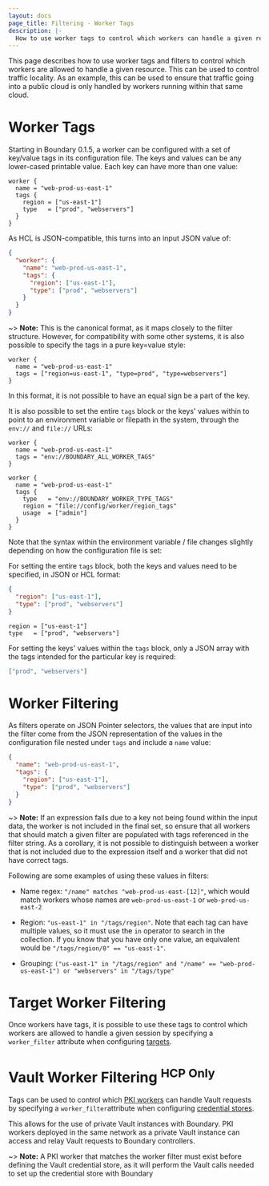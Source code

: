 ```yaml
---
layout: docs
page_title: Filtering - Worker Tags
description: |-
  How to use worker tags to control which workers can handle a given resource.
---
```


This page describes how to use worker tags and filters to control which workers
are allowed to handle a given resource. This can be used to control traffic
locality. As an example, this can be used to ensure that traffic going into a
public cloud is only handled by workers running within that same cloud.

# Worker Tags

Starting in Boundary 0.1.5, a worker can be configured with a set of key/value
tags in its configuration file. The keys and values can be any lower-cased
printable value. Each key can have more than one value:

```hcl
worker {
  name = "web-prod-us-east-1"
  tags {
    region = ["us-east-1"]
    type   = ["prod", "webservers"]
  }
}
```

As HCL is JSON-compatible, this turns into an input JSON value of:

```json
{
  "worker": {
    "name": "web-prod-us-east-1",
    "tags": {
      "region": ["us-east-1"],
      "type": ["prod", "webservers"]
    }
  }
}
```

~> **Note:** This is the canonical format, as it maps closely to the filter
structure. However, for compatibility with some other systems, it is also
possible to specify the tags in a pure key=value style:

```hcl
worker {
  name = "web-prod-us-east-1"
  tags = ["region=us-east-1", "type=prod", "type=webservers"]
}
```

In this format, it is not possible to have an equal sign be a part of the key.

It is also possible to set the entire `tags` block or the keys' values within
to point to an environment variable or filepath in the system, through the
`env://` and `file://` URLs:

```hcl
worker {
  name = "web-prod-us-east-1"
  tags = "env://BOUNDARY_ALL_WORKER_TAGS"
}
```

```hcl
worker {
  name = "web-prod-us-east-1"
  tags {
    type   = "env://BOUNDARY_WORKER_TYPE_TAGS"
    region = "file://config/worker/region_tags"
    usage  = ["admin"]
  }
}
```

Note that the syntax within the environment variable / file changes
slightly depending on how the configuration file is set:

For setting the entire `tags` block, both the keys and values need
to be specified, in JSON or HCL format:

```json
{
  "region": ["us-east-1"],
  "type": ["prod", "webservers"]
}
```

```hcl
region = ["us-east-1"]
type   = ["prod", "webservers"]
```

For setting the keys' values within the `tags` block, only a JSON
array with the tags intended for the particular key is required:

```json
["prod", "webservers"]
```

# Worker Filtering

As filters operate on JSON Pointer selectors, the values that are input into the
filter come from the JSON representation of the values in the configuration file
nested under `tags` and include a `name` value:

```json
{
  "name": "web-prod-us-east-1",
  "tags": {
    "region": ["us-east-1"],
    "type": ["prod", "webservers"]
  }
}
```

~> **Note:** If an expression fails due to a key not being found within the input data,
the worker is not included in the final set, so ensure that all workers that
should match a given filter are populated with tags referenced in the filter
string. As a corollary, it is not possible to distinguish between a worker that
is not included due to the expression itself and a worker that did not have
correct tags.

Following are some examples of using these values in filters:

- Name regex: `"/name" matches "web-prod-us-east-[12]"`, which would
  match workers whose names are `web-prod-us-east-1` or `web-prod-us-east-2`

- Region: `"us-east-1" in "/tags/region"`. Note that each tag can have multiple
  values, so it must use the `in` operator to search in the collection. If you
  know that you have only one value, an equivalent would be `"/tags/region/0" == "us-east-1"`.

- Grouping: `("us-east-1" in "/tags/region" and "/name" == "web-prod-us-east-1") or "webservers" in "/tags/type"`

# Target Worker Filtering

Once workers have tags, it is possible to use these tags to control which
workers are allowed to handle a given session by specifying a `worker_filter`
attribute when configuring [targets](/docs/concepts/domain-model/targets).


# Vault Worker Filtering <sup>HCP Only</sup>
Tags can be used to control which [PKI workers] can handle Vault requests by specifying
a `worker_filter`attribute when configuring [credential stores].

This allows for the use of private Vault instances with Boundary. PKI workers
deployed in the same network as a private Vault instance can access and relay
Vault requests to Boundary controllers.

 ~> **Note:** A PKI worker that matches the worker filter must exist before defining the Vault credential store, as it
 will perform the Vault calls needed to set up the credential store with Boundary

[PKI workers]: /docs/configuration/worker/pki-worker
[credential stores]: /docs/concepts/domain-model/credential-stores#vault-credential-store-attributes
